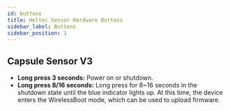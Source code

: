```yaml
---
id: buttons
title: Heltec Sensor Hardware Buttons
sidebar_label: Buttons
sidebar_position: 1
---
```


## Capsule Sensor V3

  - **Long press 3 seconds:** Power on or shutdown.
  - **Long press 8/16 seconds:** Long press for 8~16 seconds in the shutdown state until the blue indicator lights up. At this time, the device enters the WirelessBoot mode, which can be used to upload firmware.
